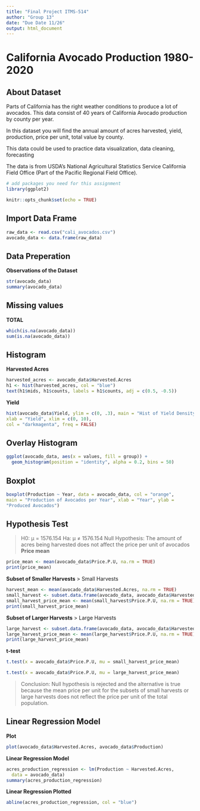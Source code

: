 ```yaml
---
title: "Final Project ITMS-514"
author: "Group 13"
date: "Due Date 11/26"
output: html_document
---
```


# California Avocado Production 1980-2020

## About Dataset

Parts of California has the right weather conditions to produce a lot of avocados. This data consist of 40 years of California Avocado production by county per year.

In this dataset you will find the annual amount of acres harvested, yield, production, price per unit, total value by county.

This data could be used to practice data visualization, data cleaning, forecasting

The data is from USDA's National Agricultural Statistics Service California Field Office (Part of the Pacific Regional Field Office).

```r
# add packages you need for this assignment
library(ggplot2)
```

```r
knitr::opts_chunk$set(echo = TRUE)
```

## Import Data Frame
```r
raw_data <- read.csv("cali_avocados.csv")
avocado_data <- data.frame(raw_data)
```

## Data Preperation
**Observations of the Dataset**
```r
str(avocado_data)
summary(avocado_data)
```


## Missing values
**TOTAL**
```r
which(is.na(avocado_data))
sum(is.na(avocado_data))
```


## Histogram
**Harvested Acres**
```r
harvested_acres <- avocado_data$Harvested.Acres
h1 <- hist(harvested_acres, col = "blue")
text(h1$mids, h1$counts, labels = h1$counts, adj = c(0.5, -0.5))
```
**Yield**
```r
hist(avocado_data$Yield, ylim = c(0, .3), main = "Hist of Yield Density",
xlab = "Yield", xlim = c(0, 10), 
col = "darkmagenta", freq = FALSE)
```


## Overlay Histogram
```r
ggplot(avocado_data, aes(x = values, fill = group)) +
  geom_histogram(position = "identity", alpha = 0.2, bins = 50)
```


## Boxplot
```r
boxplot(Production ~ Year, data = avocado_data, col = "orange",
main = "Production of Avocados per Year", xlab = "Year", ylab =
"Produced Avocados")
```


## Hypothesis Test
> H0: μ = 1576.154 Ha: μ ≠ 1576.154
> Null Hypothesis: The amount of acres being harvested does not affect the price per unit of avocados
**Price mean**
```r
price_mean <- mean(avocado_data$Price.P.U, na.rm = TRUE)
print(price_mean)
```

**Subset of Smaller Harvests**
> Small Harvests
```r
harvest_mean <- mean(avocado_data$Harvested.Acres, na.rm = TRUE)
small_harvest <- subset.data.frame(avocado_data, avocado_data$Harvested.Acres < harvest_mean)
small_harvest_price_mean <- mean(small_harvest$Price.P.U, na.rm = TRUE)
print(small_harvest_price_mean)
```
**Subset of Larger Harvests**
> Large Harvests
```r
large_harvest <- subset.data.frame(avocado_data, avocado_data$Harvested.Acres > harvest_mean)
large_harvest_price_mean <- mean(large_harvest$Price.P.U, na.rm = TRUE)
print(large_harvest_price_mean)
```

**t-test**
```r
t.test(x = avocado_data$Price.P.U, mu = small_harvest_price_mean)

t.test(x = avocado_data$Price.P.U, mu = large_harvest_price_mean)
```
> Conclusion: Null hypothesis is rejected and the alternative is true because the mean price per unit for the subsets of small harvests or large harvests does not reflect the price per unit of the total population.


## Linear Regression Model
**Plot**
```r
plot(avocado_data$Harvested.Acres, avocado_data$Production)
```
**Linear Regression Model**
```r
acres_production_regression <- lm(Production ~ Harvested.Acres,
  data = avocado_data)
summary(acres_production_regression)
```
**Linear Regression Plotted**
```r
abline(acres_production_regression, col = "blue")
```